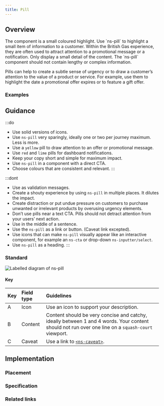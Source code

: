 ```yaml
---
title: Pill
---
```




## Overview

<CompDetails name={componentName} />
The component is a small coloured highlight. Use `ns-pill` to highlight a small item of information to a customer. Within the British Gas experience, they are often used to attract attention to a promotional message or a notification. Only display a small detail of the content. The `ns-pill` component should not contain lengthy or complex information.

Pills can help to create a subtle sense of urgency or to draw a customer’s attention to the value of a product or service. For example, use them to highlight the date a promotional offer expires or to feature a gift offer.

### Examples

<ExampleViewer type="standard" />

## Guidance

:::do
- Use solid versions of icons.
- Use `ns-pill` very sparingly, ideally one or two per journey maximum. Less is more.
- Use a `yellow` pill to draw attention to an offer or promotional message.
- Use `red` and `lime` pills for dashboard notifications.
- Keep your copy short and simple for maximum impact.
- Use `ns-pill` in a component with a direct CTA.
- Choose colours that are consistent and relevant.
:::

:::dont
- Use as validation messages.
- Create a shouty experience by using `ns-pill` in multiple places. It dilutes the impact.
- Create distraction or put undue pressure on customers to purchase unwanted or irrelevant products by overusing urgency elements.
- Don’t use pills near a text CTA. Pills should not detract attention from your users’ next action.
- Use in the middle of a sentence.
- Use the `ns-pill` as a link or button. (Caveat link excepted).
- Use icons that can make `ns-pill` visually appear like an interactive component, for example an `ns-cta` or drop-down `ns-inputter/select`.
- Use `ns-pill` as a heading.
:::

### Standard

![Labelled diagram of ns-pill](@assets/components/ns-pill/guidance.webp)

#### Key

| Key | Field type | Guidelines |
| :--- | :--- | :--- |
| <span class="marker">A</span> | Icon | Use an icon to support your description. |
| <span class="marker">B</span> | Content | Content should be very concise and catchy, ideally between 1 and 4 words. Your content should not run over one line on a `squash-court` viewport. |
| <span class="marker">C</span> | Caveat | Use a link to [`<ns-caveat>`](./ns-caveat). |

## Implementation

### Placement

<Placement name={componentName} />

### Specification

<Specification name={componentName} />

### Related links

<RelatedLinks name={componentName} />

